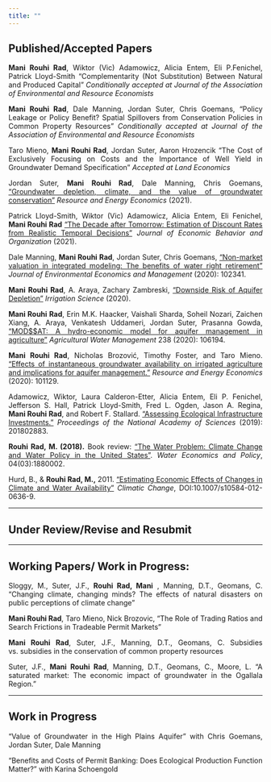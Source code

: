 ```yaml
---
title: ""
---
```


<style>
body {
text-align: justify}
</style>


## Published/Accepted Papers  

**Mani Rouhi Rad**, Wiktor (Vic) Adamowicz, Alicia Entem, Eli P.Fenichel, Patrick Lloyd-Smith "Complementarity (Not Substitution) Between Natural and Produced Capital" *Conditionally accepted at Journal of the Association of Environmental and Resource Economists*

**Mani Rouhi Rad**, Dale Manning, Jordan Suter, Chris Goemans, "Policy Leakage or Policy Benefit? Spatial Spillovers from Conservation Policies in Common Property Resources" *Conditionally accepted at Journal of the Association of Environmental and Resource Economists*

Taro Mieno, **Mani Rouhi Rad**, Jordan Suter, Aaron Hrozencik "The Cost of Exclusively Focusing on Costs and the Importance of Well Yield in Groundwater Demand Specification" *Accepted at Land Economics*

Jordan Suter, **Mani Rouhi Rad**, Dale Manning, Chris Goemans, ["Groundwater depletion, climate, and the value of groundwater conservation"](https://www.sciencedirect.com/science/article/abs/pii/S0928765518303403) *Resource and Energy Economics* (2021).

Patrick Lloyd-Smith, Wiktor (Vic) Adamowicz, Alicia Entem, Eli Fenichel, **Mani Rouhi Rad** ["The Decade after Tomorrow: Estimation of Discount Rates from Realistic Temporal Decisions"](https://www.sciencedirect.com/science/article/abs/pii/S0167268120304686) *Journal of Economic Behavior and Organization* (2021).

Dale Manning, **Mani Rouhi Rad**, Jordan Suter, Chris Goemans, ["Non-market valuation in integrated modeling: The benefits of water right retirement"](https://www.sciencedirect.com/science/article/pii/S0095069620300644) *Journal of Environmental Economics and Management* (2020): 102341.

**Mani Rouhi Rad**, A. Araya, Zachary Zambreski, ["Downside Risk of Aquifer Depletion"](https://link.springer.com/article/10.1007/s00271-020-00688-x) *Irrigation Science* (2020).

**Mani Rouhi Rad**, Erin M.K. Haacker, Vaishali Sharda, Soheil Nozari, Zaichen Xiang, A. Araya, Venkatesh Uddameri, Jordan Suter, Prasanna Gowda, ["MOD\$\$AT: A hydro-economic model for aquifer management in agriculture"](https://www.sciencedirect.com/science/article/abs/pii/S0378377419317032) *Agricultural Water Management* 238 (2020): 106194.

**Mani Rouhi Rad**, Nicholas Brozović, Timothy Foster, and Taro Mieno. ["Effects of instantaneous groundwater availability on irrigated agriculture and implications for aquifer management."](https://www.sciencedirect.com/science/article/pii/S0928765518303816) *Resource and Energy Economics* (2020): 101129.

Adamowicz, Wiktor, Laura Calderon-Etter, Alicia Entem, Eli P. Fenichel, Jefferson S. Hall, Patrick Lloyd-Smith, Fred L. Ogden, Jason A. Regina, **Mani Rouhi Rad**, and Robert F. Stallard. ["Assessing Ecological Infrastructure Investments."](https://www.pnas.org/content/early/2019/01/04/1802883116) *Proceedings of the National Academy of Sciences* (2019): 201802883.  

**Rouhi Rad, M. (2018).** Book review: ["The Water Problem: Climate Change and Water Policy in the United States"](https://ideas.repec.org/a/wsi/wepxxx/v04y2018i03ns2382624x18800024.html). *Water Economics and Policy*, 04(03):1880002.

Hurd, B., & **Rouhi Rad, M.,** 2011. [“Estimating Economic Effects of Changes in Climate and Water Availability”](https://wordpress.nmsu.edu/bhurd/files/2017/01/J-24-Hurd-and-Rouhi-Rad-2012-Estimating-economic-effects-of-changes-in-climate-and-water-availability-Climatic-Change.pdf) *Climatic Change*, DOI:10.1007/s10584-012-0636-9.

***

## Under Review/Revise and Resubmit


***

## Working Papers/ Work in Progress:

Sloggy, M., Suter, J.F., **Rouhi Rad, Mani** , Manning, D.T., Geomans, C. “Changing climate, changing minds? The effects of natural disasters on public perceptions of climate change”

**Mani Rouhi Rad**, Taro Mieno, Nick Brozovic, "The Role of Trading Ratios and Search Frictions in Tradeable Permit Markets"

**Mani Rouhi Rad**, Suter, J.F., Manning, D.T., Geomans, C. Subsidies vs. subsidies in the conservation of common property resources

Suter, J.F., **Mani Rouhi Rad**, Manning, D.T., Geomans, C., Moore, L. "A saturated market: The economic impact of groundwater in the Ogallala Region." 

***

## Work in Progress

"Value of Groundwater in the High Plains Aquifer" with  Chris Goemans, Jordan Suter, Dale Manning

"Benefits and Costs of Permit Banking: Does Ecological Production Function Matter?" with  Karina Schoengold




